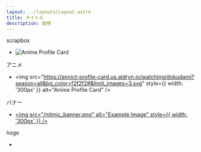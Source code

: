 ```yaml
---
layout: ../layouts/Layout.astro
title: タイトル
description: 説明
---
```



scrapbox
- <img src="https://pixe.la/v1/users/dokudami/graphs/dokudamibox.svg" alt="Anime Profile Card" />

アニメ
- <img src="https://annict-profile-card.us.aldryn.io/watching/dokudami?season=all&bg_color=f2f2f2#&limit_images=3.svg" style={{ width: '300px' }} alt="Anime Profile Card" />

バナー
- <a href="https://nitmic.club.nitech.ac.jp/"><img src="/nitmic_banner.png" alt="Example Image" style={{ width: '300px' }} /></a>

hoge
- <div style={{ width: '44%', margin: '0 0' }}><YouTube id="BEyPwZgyrFE" /></div>
